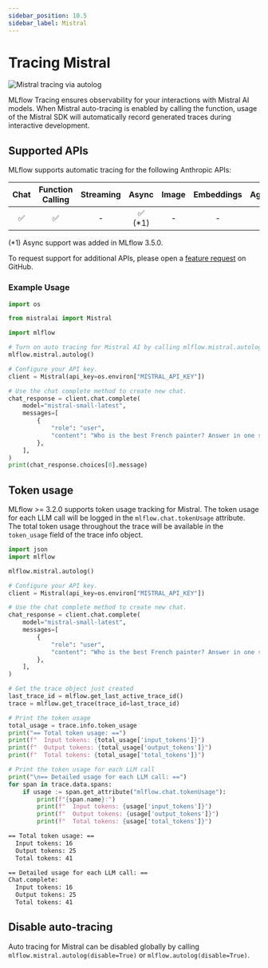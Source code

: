 ```yaml
---
sidebar_position: 10.5
sidebar_label: Mistral
---
```



# Tracing Mistral

![Mistral tracing via autolog](/images/llms/mistral/mistral-tracing.png)

MLflow Tracing ensures observability for your interactions with Mistral AI models.
When Mistral auto-tracing is enabled by calling the <APILink fn="mlflow.mistral.autolog" /> function,
usage of the Mistral SDK will automatically record generated traces during interactive development.

## Supported APIs

MLflow supports automatic tracing for the following Anthropic APIs:

| Chat | Function Calling | Streaming |  Async   | Image | Embeddings | Agents |
| :--: | :--------------: | :-------: | :------: | :---: | :--------: | :----: |
|  ✅  |        ✅        |     -     | ✅ (\*1) |   -   |     -      |   -    |

<div style={{ fontSize: '0.9em', marginTop: '10px' }}>

(\*1) Async support was added in MLflow 3.5.0.

</div>

To request support for additional APIs, please open a [feature request](https://github.com/mlflow/mlflow/issues) on GitHub.

### Example Usage

```python
import os

from mistralai import Mistral

import mlflow

# Turn on auto tracing for Mistral AI by calling mlflow.mistral.autolog()
mlflow.mistral.autolog()

# Configure your API key.
client = Mistral(api_key=os.environ["MISTRAL_API_KEY"])

# Use the chat complete method to create new chat.
chat_response = client.chat.complete(
    model="mistral-small-latest",
    messages=[
        {
            "role": "user",
            "content": "Who is the best French painter? Answer in one short sentence.",
        },
    ],
)
print(chat_response.choices[0].message)
```

## Token usage

MLflow >= 3.2.0 supports token usage tracking for Mistral. The token usage for each LLM call will be logged in the `mlflow.chat.tokenUsage` attribute. The total token usage throughout the trace will be
available in the `token_usage` field of the trace info object.

```python
import json
import mlflow

mlflow.mistral.autolog()

# Configure your API key.
client = Mistral(api_key=os.environ["MISTRAL_API_KEY"])

# Use the chat complete method to create new chat.
chat_response = client.chat.complete(
    model="mistral-small-latest",
    messages=[
        {
            "role": "user",
            "content": "Who is the best French painter? Answer in one short sentence.",
        },
    ],
)

# Get the trace object just created
last_trace_id = mlflow.get_last_active_trace_id()
trace = mlflow.get_trace(trace_id=last_trace_id)

# Print the token usage
total_usage = trace.info.token_usage
print("== Total token usage: ==")
print(f"  Input tokens: {total_usage['input_tokens']}")
print(f"  Output tokens: {total_usage['output_tokens']}")
print(f"  Total tokens: {total_usage['total_tokens']}")

# Print the token usage for each LLM call
print("\n== Detailed usage for each LLM call: ==")
for span in trace.data.spans:
    if usage := span.get_attribute("mlflow.chat.tokenUsage"):
        print(f"{span.name}:")
        print(f"  Input tokens: {usage['input_tokens']}")
        print(f"  Output tokens: {usage['output_tokens']}")
        print(f"  Total tokens: {usage['total_tokens']}")
```

```bash
== Total token usage: ==
  Input tokens: 16
  Output tokens: 25
  Total tokens: 41

== Detailed usage for each LLM call: ==
Chat.complete:
  Input tokens: 16
  Output tokens: 25
  Total tokens: 41
```

## Disable auto-tracing

Auto tracing for Mistral can be disabled globally by calling `mlflow.mistral.autolog(disable=True)` or `mlflow.autolog(disable=True)`.
